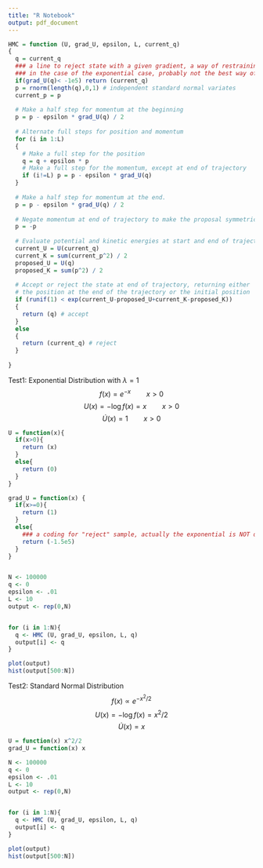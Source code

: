 ```yaml
---
title: "R Notebook"
output: pdf_document
---
```


```r
HMC = function (U, grad_U, epsilon, L, current_q)
{
  q = current_q
  ### a line to reject state with a given gradient, a way of restraining to the positive value of q
  ### in the case of the exponential case, probably not the best way of doing it
  if(grad_U(q)< -1e5) return (current_q)
  p = rnorm(length(q),0,1) # independent standard normal variates
  current_p = p
  
  # Make a half step for momentum at the beginning
  p = p - epsilon * grad_U(q) / 2
  
  # Alternate full steps for position and momentum
  for (i in 1:L)
  {
    # Make a full step for the position
    q = q + epsilon * p
    # Make a full step for the momentum, except at end of trajectory
    if (i!=L) p = p - epsilon * grad_U(q)
  }
  
  # Make a half step for momentum at the end.
  p = p - epsilon * grad_U(q) / 2
  
  # Negate momentum at end of trajectory to make the proposal symmetric
  p = -p
  
  # Evaluate potential and kinetic energies at start and end of trajectory
  current_U = U(current_q)
  current_K = sum(current_p^2) / 2
  proposed_U = U(q)
  proposed_K = sum(p^2) / 2
  
  # Accept or reject the state at end of trajectory, returning either
  # the position at the end of the trajectory or the initial position
  if (runif(1) < exp(current_U-proposed_U+current_K-proposed_K))
  {
    return (q) # accept
  }
  else
  {
    return (current_q) # reject
  }
  
}
```


Test1: Exponential Distribution with $\lambda =1$
$$
f(x) = e^{-x}\qquad x>0
$$
$$
U(x) = -\log f(x) = x\qquad x>0
$$
$$
\dot{U}(x) = 1\qquad x>0
$$
```r
U = function(x){
  if(x>0){
    return (x)
  }
  else{
    return (0)
  }
}

grad_U = function(x) {
  if(x>=0){
    return (1)
  }
  else{
    ### a coding for "reject" sample, actually the exponential is NOT define for x<0
    return (-1.5e5)
  }
}


N <- 100000
q <- 0
epsilon <- .01
L <- 10
output <- rep(0,N)


for (i in 1:N){
  q <- HMC (U, grad_U, epsilon, L, q)
  output[i] <- q
}

plot(output)
hist(output[500:N])
```

Test2: Standard Normal Distribution
$$
f(x) \propto  e^{-x^2/2}
$$
$$
U(x) = -\log f(x) = x^2/2
$$
$$
\dot{U}(x) = x
$$
```r
U = function(x) x^2/2
grad_U = function(x) x

N <- 100000
q <- 0
epsilon <- .01
L <- 10
output <- rep(0,N)


for (i in 1:N){
  q <- HMC (U, grad_U, epsilon, L, q)
  output[i] <- q
}

plot(output)
hist(output[500:N])
```








